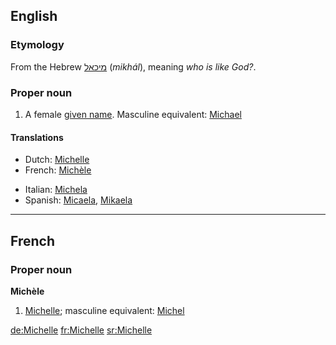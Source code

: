==English==
===Etymology===
From the Hebrew [[מיכאל]] (''mikhál''), meaning ''who is like God?''.

===Proper noun===
{{en-proper noun}}
#{{given name|female||}} A female [[given name]]. Masculine equivalent: [[Michael]]

====Translations====
{{top}}
*Dutch: [[Michelle#Dutch|Michelle]]
*French: [[Michèle]]
{{mid}}
*Italian: [[Michela]]
*Spanish: [[Micaela]], [[Mikaela]]
{{bottom}}

----

==French==
===Proper noun===
'''Michèle'''
#{{given name|female||fr:}} [[Michelle#English|Michelle]]; masculine equivalent: [[Michel]]

[[de:Michelle]]
[[fr:Michelle]]
[[sr:Michelle]]